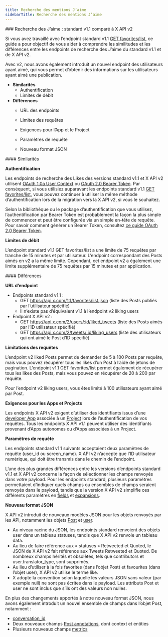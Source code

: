 ```yaml
---
title: Recherche des mentions J’aime
sidebarTitle: Recherche des mentions J’aime
---
```


<div id="likes-lookup-standard-v11-compared-to-x-api-v2">
  ### Recherche des J’aime : standard v1.1 comparé à X API v2
</div>

Si vous avez travaillé avec l’endpoint standard v1.1 [GET favorites/list](https://developer.x.com/en/docs/x-api/v1/tweets/post-and-engage/api-reference/get-favorites-list), ce guide a pour objectif de vous aider à comprendre les similitudes et les différences entre les endpoints de recherche des J’aime du standard v1.1 et de X API v2.

Avec v2, nous avons également introduit un nouvel endpoint des utilisateurs ayant aimé, qui vous permet d’obtenir des informations sur les utilisateurs ayant aimé une publication.

* **Similarités**
  * Authentification
  * Limites de débit
* **Différences**
  * URL des endpoints

  * Limites des requêtes

  * Exigences pour l’App et le Project

  * Paramètres de requête

  * Nouveau format JSON

<div id="similarities">
  #### Similarités
</div>

**Authentification**

Les endpoints de recherche des Likes des versions standard v1.1 et X API v2 utilisent [OAuth 1.0a User Context](/fr/resources/fundamentals/authentication#oauth-1-0a-2) ou [OAuth 2.0 Bearer Token](/fr/resources/fundamentals/authentication#bearer-token-also-known-as-app-only). Par conséquent, si vous utilisiez auparavant les endpoints standard v1.1 [GET favorites/list](https://developer.x.com/en/docs/x-api/v1/tweets/post-and-engage/api-reference/get-favorites-list), vous pouvez continuer à utiliser la même méthode d’authentification lors de la migration vers la X API v2, si vous le souhaitez.

Selon la bibliothèque ou le package d’authentification que vous utilisez, l’authentification par Bearer Token est probablement la façon la plus simple de commencer et peut être configurée via un simple en-tête de requête. Pour savoir comment générer un Bearer Token, consultez [ce guide OAuth 2.0 Bearer Token](/fr/resources/fundamentals/authentication#bearer-token-also-known-as-app-only).

**Limites de débit**

L’endpoint standard v1.1 GET favorites/list a une limite de 75 requêtes par tranche de 15 minutes et par utilisateur. L’endpoint correspondant des Posts aimés en v2 a la même limite. Cependant, cet endpoint v2 a également une limite supplémentaire de 75 requêtes par 15 minutes et par application.

<div id="differences">
  #### Différences
</div>

**URL d’endpoint**

* Endpoints standard v1.1 :
  * GET https://api.x.com/1.1/favorites/list.json
    (liste des Posts publiés par l’utilisateur spécifié)
  * Il n’existe pas d’équivalent v1.1 à l’endpoint v2 liking users
* Endpoint X API v2 :
  * GET https://api.x.com/2/users/:id/liked_tweets
    (liste des Posts aimés par l’ID utilisateur spécifié)
  * GET https://api.x.com/2/tweets/:id/liking_users
    (liste des utilisateurs qui ont aimé le Post d’ID spécifié)

**Limitations des requêtes**

L’endpoint v2 liked Posts permet de demander de 5 à 100 Posts par requête, mais vous pouvez récupérer tous les likes d’un Post à l’aide de jetons de pagination. L’endpoint v1.1 GET favorites/list permet également de récupérer tous les likes des Posts, mais vous pouvez en récupérer de 20 à 200 par requête.

Pour l’endpoint v2 liking users, vous êtes limité à 100 utilisateurs ayant aimé par Post. 
 

**Exigences pour les Apps et Projects**

Les endpoints X API v2 exigent d’utiliser des identifiants issus d’une [developer App](/fr/resources/fundamentals/developer-apps) associée à un [Project](/fr/resources/fundamentals/developer-apps) lors de l’authentification de vos requêtes. Tous les endpoints X API v1.1 peuvent utiliser des identifiants provenant d’Apps autonomes ou d’Apps associées à un Project.

**Paramètres de requête**

Les endpoints standard v1.1 suivants acceptaient deux paramètres de requête (user_id ou screen_name). X API v2 n’accepte que l’ID utilisateur numérique, qui doit être transmis dans le chemin de l’endpoint.

L’une des plus grandes différences entre les versions d’endpoints standard v1.1 et X API v2 concerne la façon de sélectionner les champs renvoyés dans votre payload. Pour les endpoints standard, plusieurs paramètres permettaient d’indiquer quels champs ou ensembles de champs seraient renvoyés dans le payload, tandis que la version X API v2 simplifie ces différents paramètres en [fields](/fr/x-api/fundamentals/fields) et [expansions](/fr/x-api/fundamentals/expansions). 
 

**Nouveau format JSON**

X API v2 introduit de nouveaux modèles JSON pour les objets renvoyés par les API, notamment les objets [Post](/fr/x-api/fundamentals/data-dictionary#tweet) et [user](/fr/x-api/fundamentals/data-dictionary#user).

* Au niveau racine du JSON, les endpoints standard renvoient des objets user dans un tableau statuses, tandis que X API v2 renvoie un tableau data. 
* Au lieu de faire référence aux « statuses » Retweeted et Quoted, le JSON de X API v2 fait référence aux Tweets Retweeted et Quoted. De nombreux champs hérités et obsolètes, tels que contributors et user.translator_type, sont supprimés. 
* Au lieu d’utiliser à la fois favorites (dans l’objet Post) et favourites (dans l’objet user), X API v2 utilise le terme like. 
* X adopte la convention selon laquelle les valeurs JSON sans valeur (par exemple null) ne sont pas écrites dans le payload. Les attributs Post et user ne sont inclus que s’ils ont des valeurs non nulles.
   

En plus des changements apportés à notre nouveau format JSON, nous avons également introduit un nouvel ensemble de champs dans l’objet Post, notamment :

* [conversation_id](/fr/x-api/fundamentals/conversation-id)
* Deux nouveaux champs [Post annotations](/fr/x-api/fundamentals/post-annotations), dont context et entities
* Plusieurs nouveaux champs [metrics](/fr/x-api/fundamentals/metrics) 